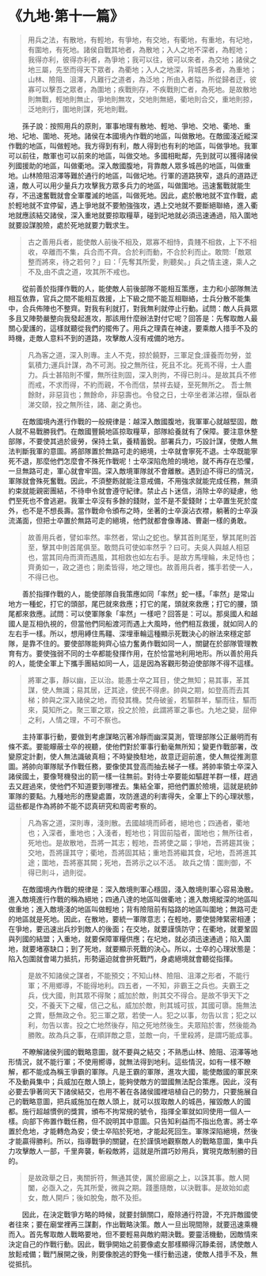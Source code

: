 # 《九地·第十一篇》

> 用兵之法，有散地，有輕地，有爭地，有交地，有衢地，有重地，有圮地，有圍地，有死地。諸侯自戰其地者，為散地；入人之地不深者，為輕地； 我得亦利，彼得亦利者，為爭地；我可以往，彼可以來者，為交地；諸侯之地三屬，先至而得天下眾者，為衢地；入人之地深，背城邑多者，為重地；山林、險阻、沮澤，凡難行之道者，為泛地；所由入者隘，所從歸者迂，彼寡可以擊吾之眾者，為圍地；疾戰則存，不疾戰則亡者，為死地。是故散地則無戰，輕地則無止，爭地則無攻，交地則無絕，衢地則合交，重地則掠，泛地則行，圍地則謀，死地則戰。

&emsp;&emsp;孫子說：按照用兵的原則，軍事地理有散地、輕地、爭地、交地、衢地、重地、圮地、圍地、死地。諸侯在本國境內作戰的地區，叫做散地。在敵國淺近縱深作戰的地區，叫做輕地。我方得到有利，敵人得到也有利的地區，叫做爭地。我軍可以前往，敵軍也可以前來的地區，叫做交地。多國相毗鄰，先到就可以獲得諸侯列國援助的地區，叫做衢地。深入敵國腹地，背靠敵人眾多城邑的地區，叫做重地。山林險阻沼澤等難於通行的地區，叫做圮地。行軍的道路狹窄，退兵的道路迂遠，敵人可以用少量兵力攻擊我方眾多兵力的地區，叫做圍地。迅速奮戰就能生存，不迅速奮戰就會全軍覆滅的地區，叫做死地。因此，處於散地就不宜作戰，處於輕地就不宜停留，遇上爭地就不要勉強強攻，遇上交地就不要斷絕聯絡，進入衢地就應該結交諸侯，深入重地就要掠取糧草，碰到圮地就必須迅速通過，陷入圍地就要設謀脫險，處於死地就要力戰求生。

> 古之善用兵者，能使敵人前後不相及，眾寡不相恃，貴賤不相救，上下不相收，卒離而不集，兵合而不齊。合於利而動，不合於利而止。敢問:「敵眾整而將來，待之若何？」曰：「先奪其所愛，則聽矣。」兵之情主速，乘人之不及,由不虞之道，攻其所不戒也。

&emsp;&emsp;從前善於指揮作戰的人，能使敵人前後部隊不能相互策應，主力和小部隊無法相互依靠，官兵之間不能相互救援，上下級之間不能互相聯絡，士兵分散不能集中，合兵佈陣也不整齊。對我有利就打，對我無利就停止行動。試問：敵人兵員眾多且又陣勢嚴整向我發起進攻，那該用什麼辦法對付它呢？回答是：先奪取敵人最關心愛護的，這樣就聽從我們的擺佈了。用兵之理貴在神速，要乘敵人措手不及的時機，走敵人意料不到的道路，攻擊敵人沒有戒備的地方。

> 凡為客之道，深入則專。主人不克，掠於饒野，三軍足食;謹養而勿勞，並氣積力;運兵計謀，為不可測。投之無所往，死且不北。死焉不得，士人盡力。兵士甚陷則不懼，無所往則固，深入則拘，不得已則斗。是故其兵不修而戒，不求而得，不約而親，不令而信，禁祥去疑，至死無所之。 吾士無餘財，非惡貨也；無餘命，非惡壽也。令發之日，士卒坐者涕沾襟，偃臥者涕交頤，投之無所往，諸、劌之勇也。

&emsp;&emsp;在敵國境內進行作戰的一般規律是：越深入敵國腹地，我軍軍心就越堅固，敵人就不易戰勝我們。在敵國豐饒地區掠取糧草，部隊給養就有了保障。要注意休整部隊，不要使其過於疲勞，保持土氣，養精蓄銳。部署兵力，巧設計謀，使敵人無法判斷我軍的意圖。將部隊置於無路可走的絕境，士卒就會寧死不退。士卒既能寧死不退，那麼他們怎麼會不殊死作戰呢！士卒深陷危險的境地，就不再存在恐懼，一旦無路可走，軍心就會牢固。深入敵境軍隊就不會離散。遇到迫不得已的情況，軍隊就會殊死奮戰。因此，不須整飭就能注意戒備，不用強求就能完成任務，無須約束就能親密團結，不待申令就會遵守紀律。禁止占卜迷信，消除士卒的疑慮，他們至死也不會逃避。我軍士卒沒有多餘的錢財，並不是不愛錢財；士卒置生死於度外，也不是不想長壽。當作戰命令頒布之時，坐著的士卒淚沾衣襟，躺著的士卒淚流滿面，但把士卒置於無路可走的絕境，他們就都會像專諸、曹劌一樣的勇敢。

> 故善用兵者，譬如率然。率然者，常山之蛇也。擊其首則尾至，擊其尾則首至，擊其中則首尾俱至。敢問兵可使如率然乎？曰可。夫吳人與越人相惡也，當其同舟而濟而遇風，其相救也如左右手。是故方馬埋輪，未足恃也；齊勇如一，政之道也；剛柔皆得，地之理也。故善用兵者，攜手若使一人，不得已也。

&emsp;&emsp;善於指揮作戰的人，能使部隊自我策應如同「率然」蛇一樣。「率然」是常山地方一種蛇，打它的頭部，尾巴就來救應；打它的尾，頭就來救應；打它的腰，頭尾都來救應。試問：可以使軍隊象「率然」一樣吧？回答是：可以。那吳國人和越國人是互相仇視的，但當他們同船渡河而遇上大風時，他們相互救援，就如同人的左右手一樣。所以，想用縛住馬韁、深埋車輪這種顯示死戰決心的辦法來穩定部隊，是靠不住的。要使部隊能夠齊心協力奮勇作戰如同一人，關鍵在於部隊管理教育有方。要使強弱不同的士卒都能發揮作用，在於恰當地利用地形。所以善於用兵的人，能使全軍上下攜手團結如同一人，這是因為客觀形勢迫使部隊不得不這樣。

> 將軍之事，靜以幽，正以治。能愚士卒之耳目，使之無知；易其事，革其謀，使人無識；易其居，迂其途，使民不得慮。帥與之期，如登高而去其梯；帥與之深入諸侯之地，而發其機。焚舟破釜，若驅群羊，驅而往，驅而來，莫知所之。聚三軍之眾，投之於險，此謂將軍之事也。九地之變，屈伸之利，人情之理，不可不察也。

&emsp;&emsp;主持軍事行動，要做到考慮謀略沉著冷靜而幽深莫測，管理部隊公正嚴明而有條不紊。要能矇蔽士卒的視聽，使他們對於軍事行動毫無所知；變更作戰部署，改變原定計劃，使人無法識破真相；不時變換駐地，故意迂迴前進，使人無從推測意圖。將帥向軍隊賦予作戰任務，要像使其登高而抽去梯子一樣。將帥率領士卒深入諸侯國土，要像弩機發出的箭一樣一往無前。對待士卒要能如驅趕羊群一樣，趕過去又趕過來，使他們不知道要到哪裡去。集結全軍，把他們置於險境，這就是統帥軍隊的要點。九種地形的應變處置，攻防進退的利害得失，全軍上下的心理狀態，這些都是作為將帥不能不認真研究和周密考察的。

> 凡為客之道，深則專，淺則散。去國越境而師者，絕地也；四通者，衢地也；入深者，重地也；入淺者，輕地也；背固前隘者，圍地也；無所往者，死地也。是故散地，吾將一其志；輕地，吾將使之屬；爭地，吾將趨其後；交地，吾將謹其守；衢地，吾將固其結；重地吾將繼其食，圮地，吾將進其途；圍地，吾將塞其闕；死地，吾將示之以不活。 故兵之情：圍則御，不得已則斗，過則從。

&emsp;&emsp;在敵國境內作戰的規律是：深入敵境則軍心穩固，淺入敵境則軍心容易渙散。進入敵境進行作戰的稱為絕地；四通八達的地區叫做衢地；進入敵境縱深的地區叫做重地；進入敵境淺的地區叫做輕地；背有險阻前有隘路的地區叫圍地；無路可走的地區就是死地。因此，在散地，要統一軍隊意志；在輕地，要使營陣緊密相連；在爭地，要迅速出兵抄到敵人的後面；在交地，就要謹慎防守；在衢地，就要鞏固與列國的結盟；入重地，就要保障軍糧供應；在圮地，就必須迅速通過；陷入圍地，就要堵塞缺口；到了死地，就要顯示死戰的決心。所以，士卒的心理狀態是：陷入包圍就會竭力抵抗，形勢逼迫就會拚死戰鬥，身處絕境就會聽從指揮。

> 是故不知諸侯之謀者，不能預交；不知山林、險阻、沮澤之形者，不能行軍；不用鄉導，不能得地利。四五者，一不知，非霸王之兵也。夫霸王之兵，伐大國，則其眾不得聚；威加於敵，則其交不得合。是故不爭天下之交，不養天下之權，信己之私，威加於敵，則其城可拔，其國可隳。施無法之賞，懸無政之令。犯三軍之眾，若使一人。犯之以事，勿告以言；犯之以利，勿告以害。投之亡地然後存，陷之死地然後生。夫眾陷於害，然後能為勝敗。故為兵之事，在順詳敵之意，並敵一向，千里殺將，是謂巧能成事。

&emsp;&emsp;不瞭解諸侯列國的戰略意圖，就不要與之結交；不熟悉山林、險阻、沼澤等地形情況，就不能行軍；不使用嚮導，就無法得到地利。這些情況，如有一樣不瞭解，都不能成為稱王爭霸的軍隊。凡是王霸的軍隊，進攻大國，能使敵國的軍民來不及動員集中；兵威加在敵人頭上，能夠使敵方的盟國無法配合策應。因此，沒有必要去爭著同天下諸侯結交，也用不著在各諸侯國裡培植自己的勢力，只要施展自己的戰略意圖，把兵威施加在敵人頭上，就可以拔取敵人的城邑，摧毀敵人的國都。施行超越慣例的獎賞，頒布不拘常規的號令，指揮全軍就如同使用一個人一樣。向部下佈置作戰任務，但不說明其中意圖。只告知利益而不指出危害。將士卒置於危地，才能轉危為安；使士卒陷於死地，才能起死回生。軍隊深陷絕境，然後才能贏得勝利。所以，指導戰爭的關鍵，在於謹慎地觀察敵人的戰略意圖，集中兵力攻擊敵人一部，千里奔襲，斬殺敵將，這就是所謂巧妙用兵，實現克敵制勝的目的。

> 是故政舉之日，夷關折符，無通其使，厲於廊廟之上，以誅其事。敵人開闔，必亟入之，先其所愛，微與之期。踐墨隨敵，以決戰事。是故始如處女，敵人開戶；後如脫兔，敵不及拒。

&emsp;&emsp;因此，在決定戰爭方略的時候，就要封鎖關口，廢除通行符證，不充許敵國使者往來；要在廟堂裡再三謀劃，作出戰略決策。敵人一旦出現間隙，就要迅速乘機而入。首先奪取敵人戰略要地，但不要輕易與敵約期決戰。要靈活機動，因敵情來決定自己的作戰行動。因此，戰爭開始之前要像處女那樣顯得沉靜柔弱，誘使敵人放鬆戒備；戰鬥展開之後，則要像脫逃的野兔一樣行動迅速，使敵人措手不及，無從抵抗。
